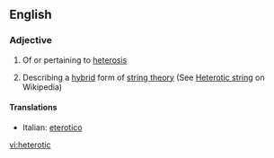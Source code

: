 ==English==

===Adjective===
{{en-adj}}

# Of or pertaining to [[heterosis]]
#{{physics}} Describing a [[hybrid]] form of [[string theory]] (See [[w:Heterotic string|Heterotic string]] on Wikipedia)

====Translations====
{{top}}
*Italian: [[eterotico]]
{{mid}}

{{bottom}}

[[vi:heterotic]]